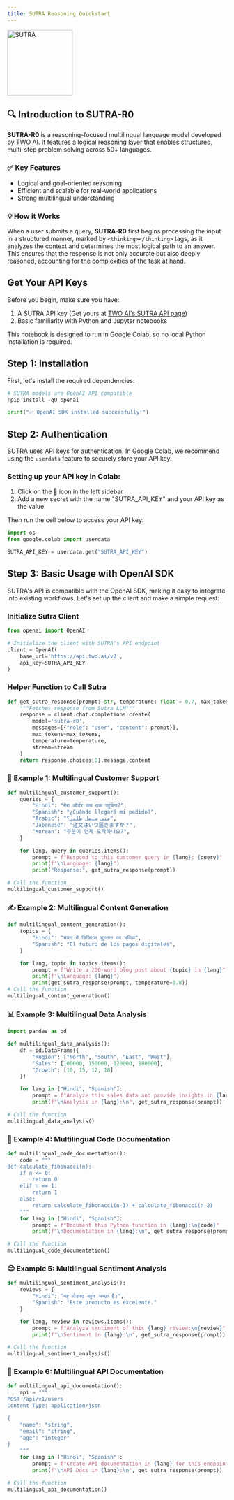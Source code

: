 ```yaml
---
title: SUTRA Reasoning Quickstart
---
```


<img src="/sutra.png" width="150" alt="SUTRA" />

## 🔍 Introduction to SUTRA-R0

**SUTRA-R0** is a reasoning-focused multilingual language model
developed by [TWO AI](https://www.two.ai). It features a logical
reasoning layer that enables structured, multi-step problem solving
across 50+ languages.

### ✅ Key Features

- Logical and goal-oriented reasoning
- Efficient and scalable for real-world applications
- Strong multilingual understanding

### 💡 How it Works

When a user submits a query, **SUTRA-R0** first begins processing the
input in a structured manner, marked by `<thinking></thinking>` tags, as
it analyzes the context and determines the most logical path to an
answer. This ensures that the response is not only accurate but also
deeply reasoned, accounting for the complexities of the task at hand.

## Get Your API Keys

Before you begin, make sure you have:

1.  A SUTRA API key (Get yours at [TWO AI's SUTRA API
    page](https://developer.two.ai))
2.  Basic familiarity with Python and Jupyter notebooks

This notebook is designed to run in Google Colab, so no local Python
installation is required.

## Step 1: Installation

First, let's install the required dependencies:

```python
# SUTRA models are OpenAI API compatible
!pip install -qU openai

print("✅ OpenAI SDK installed successfully!")
```

## Step 2: Authentication

SUTRA uses API keys for authentication. In Google Colab, we recommend
using the `userdata` feature to securely store your API key.

### Setting up your API key in Colab:

1.  Click on the 🔑 icon in the left sidebar
2.  Add a new secret with the name "SUTRA_API_KEY" and your API key as
    the value

Then run the cell below to access your API key:

```python
import os
from google.colab import userdata

SUTRA_API_KEY = userdata.get("SUTRA_API_KEY")
```

## Step 3: Basic Usage with OpenAI SDK

SUTRA's API is compatible with the OpenAI SDK, making it easy to
integrate into existing workflows. Let's set up the client and make a
simple request:

### Initialize Sutra Client

```python
from openai import OpenAI

# Initialize the client with SUTRA's API endpoint
client = OpenAI(
    base_url='https://api.two.ai/v2',
    api_key=SUTRA_API_KEY
)
```

### Helper Function to Call Sutra

```python
def get_sutra_response(prompt: str, temperature: float = 0.7, max_tokens: int = 1024, stream: bool = False) -> str:
    """Fetches response from Sutra LLM"""
    response = client.chat.completions.create(
        model='sutra-r0',
        messages=[{"role": "user", "content": prompt}],
        max_tokens=max_tokens,
        temperature=temperature,
        stream=stream
    )
    return response.choices[0].message.content
```

### 💬 Example 1: Multilingual Customer Support

```python
def multilingual_customer_support():
    queries = {
        "Hindi": "मेरा ऑर्डर कब तक पहुंचेगा?",
        "Spanish": "¿Cuándo llegará mi pedido?",
        "Arabic": "متى سيصل طلبي؟",
        "Japanese": "注文はいつ届きますか？",
        "Korean": "주문이 언제 도착하나요?",
    }

    for lang, query in queries.items():
        prompt = f"Respond to this customer query in {lang}: {query}"
        print(f"\nLanguage: {lang}")
        print("Response:", get_sutra_response(prompt))

# Call the function
multilingual_customer_support()
```

### ✍️ Example 2: Multilingual Content Generation

```python
def multilingual_content_generation():
    topics = {
        "Hindi": "भारत में डिजिटल भुगतान का भविष्य",
        "Spanish": "El futuro de los pagos digitales",
    }

    for lang, topic in topics.items():
        prompt = f"Write a 200-word blog post about {topic} in {lang}"
        print(f"\nLanguage: {lang}")
        print(get_sutra_response(prompt, temperature=0.8))
# Call the function
multilingual_content_generation()
```

### 📊 Example 3: Multilingual Data Analysis

```python
import pandas as pd

def multilingual_data_analysis():
    df = pd.DataFrame({
        "Region": ["North", "South", "East", "West"],
        "Sales": [100000, 150000, 120000, 180000],
        "Growth": [10, 15, 12, 18]
    })

    for lang in ["Hindi", "Spanish"]:
        prompt = f"Analyze this sales data and provide insights in {lang}:\n{df.to_string()}"
        print(f"\nAnalysis in {lang}:\n", get_sutra_response(prompt))

# Call the function
multilingual_data_analysis()
```

### 🧠 Example 4: Multilingual Code Documentation

```python
def multilingual_code_documentation():
    code = """
def calculate_fibonacci(n):
    if n <= 0:
        return 0
    elif n == 1:
        return 1
    else:
        return calculate_fibonacci(n-1) + calculate_fibonacci(n-2)
    """
    for lang in ["Hindi", "Spanish"]:
        prompt = f"Document this Python function in {lang}:\n{code}"
        print(f"\nDocumentation in {lang}:\n", get_sutra_response(prompt))

# Call the function
multilingual_code_documentation()
```

### 😊 Example 5: Multilingual Sentiment Analysis

```python
def multilingual_sentiment_analysis():
    reviews = {
        "Hindi": "यह प्रोडक्ट बहुत अच्छा है।",
        "Spanish": "Este producto es excelente."
    }

    for lang, review in reviews.items():
        prompt = f"Analyze sentiment of this {lang} review:\n{review}"
        print(f"\nSentiment in {lang}:\n", get_sutra_response(prompt))

# Call the function
multilingual_sentiment_analysis()
```

### 🧾 Example 6: Multilingual API Documentation

```python
def multilingual_api_documentation():
    api = """
POST /api/v1/users
Content-Type: application/json

{
    "name": "string",
    "email": "string",
    "age": "integer"
}
    """
    for lang in ["Hindi", "Spanish"]:
        prompt = f"Create API documentation in {lang} for this endpoint:\n{api}"
        print(f"\nAPI Docs in {lang}:\n", get_sutra_response(prompt))

# Call the function
multilingual_api_documentation()
```
